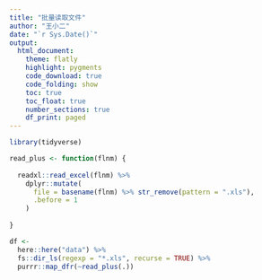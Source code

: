 ```yaml
---
title: "批量读取文件"
author: "王小二"
date: "`r Sys.Date()`"
output: 
  html_document:
    theme: flatly
    highlight: pygments
    code_download: true
    code_folding: show
    toc: true
    toc_float: true
    number_sections: true
    df_print: paged
---
```



```r
library(tidyverse)
```


```r
read_plus <- function(flnm) {
  
  readxl::read_excel(flnm) %>% 
    dplyr::mutate(
      file = basename(flnm) %>% str_remove(pattern = ".xls"),
      .before = 1
    )
  
}
```


```r
df <- 
  here::here("data") %>% 
  fs::dir_ls(regexp = "*.xls", recurse = TRUE) %>%  
  purrr::map_dfr(~read_plus(.)) 

```

